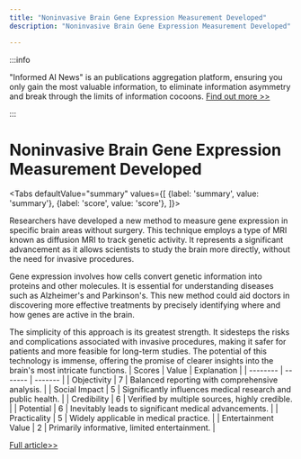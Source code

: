 ```yaml
---
title: "Noninvasive Brain Gene Expression Measurement Developed"
description: "Noninvasive Brain Gene Expression Measurement Developed"

---
```



:::info

"Informed AI News" is an publications aggregation platform, ensuring you only gain the most valuable information, to eliminate information asymmetry and break through the limits of information cocoons.  [Find out more >>](/)

:::

# Noninvasive Brain Gene Expression Measurement Developed


<Tabs
	defaultValue="summary"
	values={[
	{label: 'summary', value: 'summary'},
	{label: 'score', value: 'score'},
]}>
<TabItem value="summary">


Researchers have developed a new method to measure gene expression in specific brain areas without surgery. This technique employs a type of MRI known as diffusion MRI to track genetic activity. It represents a significant advancement as it allows scientists to study the brain more directly, without the need for invasive procedures.

Gene expression involves how cells convert genetic information into proteins and other molecules. It is essential for understanding diseases such as Alzheimer's and Parkinson's. This new method could aid doctors in discovering more effective treatments by precisely identifying where and how genes are active in the brain.

The simplicity of this approach is its greatest strength. It sidesteps the risks and complications associated with invasive procedures, making it safer for patients and more feasible for long-term studies. The potential of this technology is immense, offering the promise of clearer insights into the brain's most intricate functions.
</TabItem>
<TabItem value="score">
	| Scores     | Value   | Explanation |
	| -------- | ------- | ------- |
	| Objectivity  | 7    | Balanced reporting with comprehensive analysis.    |
	| Social Impact | 5     | Significantly influences medical research and public health.    |
	| Credibility    | 6    | Verified by multiple sources, highly credible.    |
	| Potential    | 6    | Inevitably leads to significant medical advancements.    |
	| Practicality    | 5    | Widely applicable in medical practice.    |
	| Entertainment Value    | 2    | Primarily informative, limited entertainment.    |
</TabItem>
</Tabs>

[Full article>>](https://medicalxpress.com/news/2024-08-noninvasive-gene-brain.html)
